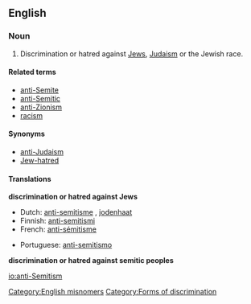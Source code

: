 ==English==

===Noun===
{{wikipedia|Anti-Semitism}}
{{en-noun|sg=[[anti]]-[[Semitism]]|-}}

# Discrimination or hatred against [[Jew]]s, [[Judaism]] or the Jewish race.


====Related terms====
*[[anti-Semite]]
*[[anti-Semitic]]
*[[anti-Zionism]]
*[[racism]]

====Synonyms====
*[[anti-Judaism]]
*[[Jew-hatred]]

====Translations====
'''discrimination or hatred against Jews'''
{{top}}
*Dutch: [[anti-semitisme]] {{n}}, [[jodenhaat]] {{f}}
*Finnish: [[anti-semitismi]]
*French: [[anti-sémitisme]] {{m}}
{{mid}}
*Portuguese: [[anti-semitismo]] {{m}}
{{bottom}}

'''discrimination or hatred against semitic peoples'''
{{top}}
{{mid}}
{{bottom}}

[[Category:English misnomers]]
[[Category:Forms of discrimination]]

[[io:anti-Semitism]]